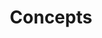 ---
title: Concepts
description: Explore Coolify’s features, integrations, guides, troubleshooting tips, and usage steps.
---